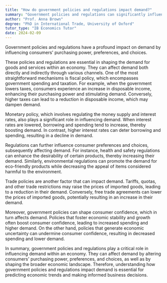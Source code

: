 ```yaml
---
title: "How do government policies and regulations impact demand?"
summary: "Government policies and regulations can significantly influence demand by affecting consumers' purchasing power, preferences, and choices."
author: "Prof. Anna Brown"
degree: "PhD in International Trade, University of Oxford"
tutor_type: "IB Economics Tutor"
date: 2024-02-09
---
```


Government policies and regulations have a profound impact on demand by influencing consumers' purchasing power, preferences, and choices.

These policies and regulations are essential in shaping the demand for goods and services within an economy. They can affect demand both directly and indirectly through various channels. One of the most straightforward mechanisms is fiscal policy, which encompasses government spending and taxation. For example, when the government lowers taxes, consumers experience an increase in disposable income, enhancing their purchasing power and stimulating demand. Conversely, higher taxes can lead to a reduction in disposable income, which may dampen demand.

Monetary policy, which involves regulating the money supply and interest rates, also plays a significant role in influencing demand. When interest rates are lowered, borrowing and spending tend to increase, thereby boosting demand. In contrast, higher interest rates can deter borrowing and spending, resulting in a decline in demand.

Regulations can further influence consumer preferences and choices, subsequently affecting demand. For instance, health and safety regulations can enhance the desirability of certain products, thereby increasing their demand. Similarly, environmental regulations can promote the demand for eco-friendly products while decreasing the appeal of items considered harmful to the environment.

Trade policies are another factor that can impact demand. Tariffs, quotas, and other trade restrictions may raise the prices of imported goods, leading to a reduction in their demand. Conversely, free trade agreements can lower the prices of imported goods, potentially resulting in an increase in their demand.

Moreover, government policies can shape consumer confidence, which in turn affects demand. Policies that foster economic stability and growth often boost consumer confidence, leading to increased spending and higher demand. On the other hand, policies that generate economic uncertainty can undermine consumer confidence, resulting in decreased spending and lower demand.

In summary, government policies and regulations play a critical role in influencing demand within an economy. They can affect demand by altering consumers' purchasing power, preferences, and choices, as well as by shaping the broader economic landscape. Therefore, understanding how government policies and regulations impact demand is essential for predicting economic trends and making informed business decisions.
    